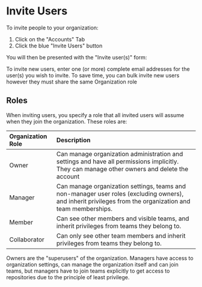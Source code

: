 


# Invite Users

To invite people to your organization: 

1. Click on the "Accounts" Tab 
2. Click the blue "Invite Users" button

<BlockImage src={img_invite_users_button} alt="Invite Users button"></BlockImage>

You will then be presented with the "Invite user(s)" form:

<BlockImage src={img_invite_users_form} alt="Invite New Users form"></BlockImage>

To invite new users, enter one (or more) complete email addresses for the user(s) you wish to invite. To save time, you can bulk invite new users however they must share the same Organization role

## Roles

When inviting users, you specify a role that all invited users will assume when they join the organization. These roles are:

| Organization Role | Description                                                                                                                                               |
| :---------------- | :-------------------------------------------------------------------------------------------------------------------------------------------------------- |
| Owner             | Can manage organization administration and settings and have all permissions implicitly. They can manage other owners and delete the account              |
| Manager           | Can manage organization settings, teams and non-manager user roles (excluding owners), and inherit privileges from the organization and team memberships. |
| Member            | Can see other members and visible teams, and inherit privileges from teams they belong to.                                                                |
| Collaborator      | Can only see other team members and inherit privileges from teams they belong to.                                                                         |

<Note variant="">
  Owners are the "superusers" of the organization. Managers have access to organization settings, can manage the organization itself and can join teams, but managers have to join teams explicitly to get access to repositories due to the principle of least privilege.
</Note>